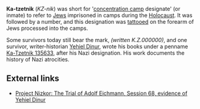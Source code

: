 '''Ka-tzetnik''' (''KZ-nik'') was short for '[[concentration camp]] designate' (or inmate) to refer to [[Jew]]s imprisoned in camps during the [[Holocaust]]. It was followed by a number, and this designation was [[tattoo]]ed on the forearm of Jews processed into the camps.

Some survivors today still bear the mark, ''(written K.Z.000000)'', and one survivor, writer-historian [[Yehiel Dinur]], wrote his books under a penname [[Ka-Tzetnik 135633]], after his Nazi designation. His work documents the history of Nazi atrocities.

== External links ==
* [http://www.nizkor.org/hweb/people/e/eichmann-adolf/transcripts/Sessions/Session-068-01.html Project Nizkor: The Trial of Adolf Eichmann, Session 68, evidence of Yehiel Dinur]